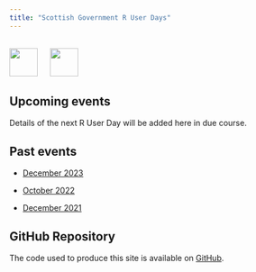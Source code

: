 ```yaml
---
title: "Scottish Government R User Days"
---
```


<br>
[![](images/SG-logo.jpg){height=50 fig-alt="Scottish Government"}](https://www.gov.scot/) &emsp; [![](images/Rlogo.svg){height=50 fig-alt="R Project"}](https://www.r-project.org/)


## Upcoming events

Details of the next R User Day will be added here in due course.


## Past events

* [December 2023](./2023-12-06/agenda.html)

* [October 2022](./2022-10-05/agenda.html)

* [December 2021](./2021-12-02/agenda.html)


## GitHub Repository

The code used to produce this site is available on [GitHub](https://github.com/ScotGovAnalysis/R-user-day-talks).
